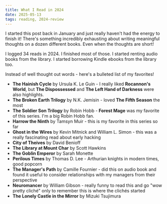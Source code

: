 ```yaml
---
title: What I Read in 2024
date: 2025-05-13
tags: reading, 2024-review
---
```


I started this post back in January and just really haven't had the energy to finish it! There's something incredibly exhausting about writing meaningful thoughts on a dozen different books. Even when the thoughts are short!

I logged 34 reads in 2024. I finished most of those. I started renting audio books from the library. I started borrowing Kindle ebooks from the library too.

Instead of well thought out words - here's a bulleted list of my favorites!

- **The Hainish Cycle** by Ursula K. Le Guin - I really liked **Rocannon's World**, but **The Dispossessed** and **The Left Hand of Darkness** were also highlights.
- **The Broken Earth Trilogy** by N.K. Jemisin - loved **The Fifth Season** the most
- **The Soldier Son Trilogy** by Robin Hobb - **Forest Mage** was my favorite of this series. I'm a big Robin Hobb fan.
- **Harrow the Ninth** by Tamsyn Muir - this is my favorite in this series so far
- **Ghost in the Wires** by Kevin Mitnick and William L. Simon - this was a really fascinating read about early hacking
- **City of Theives** by David Benioff
- **The Library at Mount Char** by Scott Hawkins
- **The Goblin Emperor** by Sarah Monette
- **Perilous Times** by Thomas D. Lee - Arthurian knights in modern times, good popcorn
- **The Manager's Path** by Camille Fournier - did this on audio book and found it useful to consider relationships with my managers from their perspective
- **Neuromancer** by William Gibson - really funny to read this and go "wow pretty cliché" only to remember this is where the clichés started
- **The Lonely Castle in the Mirror** by Mizuki Tsujimura
